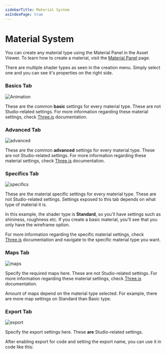 ```yaml
---
sidebarTitle: Material System
asIndexPage: true
---
```


# Material System

You can create any material type using the Material Panel in the Asset Viewer. To learn how to create a material, visit the [Material Panel](/basics/asset-viewer/material-panel) page.

There are multiple shader types as seen in the creation menu. Simply select one and you can see it's properties on the right side.

### Basics Tab

<Image
  src="/studio-docs/advanced/3d/materials-basic.png"
  alt="Animation"
  width={325}
  height={300}
  className="mt-6 rounded-xl overflow-hidden"
/>

These are the common **basic** settings for every material type. These are not Studio-related settings. 
For more information regarding these material settings, check [Three.js](https://threejs.org/docs/#api/en/materials/Material) documentation.

### Advanced Tab

<Image
  src="/studio-docs/advanced/3d/materials-advanced.png"
  alt="advanced"
  width={325}
  height={300}
  className="mt-6 rounded-xl overflow-hidden"
/>

These are the common **advanced** settings for every material type. These are not Studio-related settings.
For more information regarding these material settings, check [Three.js](https://threejs.org/docs/#api/en/materials/Material) documentation.

### Specifics Tab

<Image
  src="/studio-docs/advanced/3d/materials-specific.png"
  alt="specifics"
  width={325}
  height={300}
  className="mt-6 rounded-xl overflow-hidden"
/>

These are the material specific settings for every material type. These are not Studio-related settings. Settings exposed to this tab depends on what type of material it is.

In this example, the shader type is **Standard**, so you'll have settings such as shininess, roughness etc. If you create a basic material, you'll see that you only have the wireframe option. 

For more information regarding the specific material settings, check [Three.js](https://threejs.org/docs/#api/en/materials/Material) documentation and navigate to the specific material type you want.

### Maps Tab

<Image
  src="/studio-docs/advanced/3d/materials-map.png"
  alt="maps"
  width={325}
  height={300}
  className="mt-6 rounded-xl overflow-hidden"
/>

Specify the required maps here. These are not Studio-related settings.
For more information regarding these material settings, check [Three.js](https://threejs.org/docs/#api/en/materials/Material) documentation.

Amount of maps depend on the material type selected. For example, there are more map settings on Standard than Basic type.


### Export Tab

<Image
  src="/studio-docs/advanced/3d/materials-export.png"
  alt="export"
  width={325}
  height={300}
  className="mt-6 rounded-xl overflow-hidden"
/>

Specify the export settings here. These **are** Studio-related settings.

After enabling export for code and setting the export name, you can use it in code like this:

```js

```